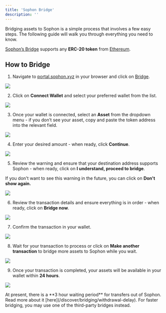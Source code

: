 ```yaml
---
title: 'Sophon Bridge'
description: ''
---
```


Bridging assets to Sophon is a simple process that involves a few easy steps. The following guide will walk you through everything you need to know.

<Tip>[Sophon’s Bridge](https://portal.sophon.xyz/bridge/) supports any **ERC-20 token** from [Ethereum](https://ethereum.org).</Tip>

## How to Bridge

1. Navigate to [portal.sophon.xyz](https://portal.sophon.xyz/) in your browser and click on [Bridge](https://portal.sophon.xyz/bridge/).

![](/images/bridging/sophon-bridge-1.webp)

2. Click on **Connect Wallet** and select your preferred wallet from the list.

![](/images/bridging/sophon-bridge-2.webp)

3. Once your wallet is connected, select an **Asset** from the dropdown menu - if you don’t see your asset, copy and paste the token address into the relevant field.

![](/images/bridging/sophon-bridge-3.webp)

4. Enter your desired amount - when ready, click **Continue**.

![](/images/bridging/sophon-bridge-4.webp)

5. Review the warning and ensure that your destination address supports Sophon - when ready, click on **I understand, proceed to bridge**.

<Tip>If you don't want to see this warning in the future, you can click on **Don't show again.**</Tip>

![](/images/bridging/sophon-bridge-5.webp)

6. Review the transaction details and ensure everything is in order - when ready, click on **Bridge now**.

![](/images/bridging/sophon-bridge-6.webp)

7. Confirm the transaction in your wallet.

![](/images/bridging/sophon-bridge-7.webp)

8. Wait for your transaction to process or click on **Make another transaction** to bridge more assets to Sophon while you wait.

![](/images/bridging/sophon-bridge-8.webp)

9. Once your transaction is completed, your assets will be available in your wallet within **24 hours**.

![](/images/bridging/sophon-bridge-9.webp)

<Warning>
At present, there is a **3 hour waiting period** for transfers out of Sophon. Read more about it [here](/discover/bridging/withdrawal-delay).
For faster bridging, you may use one of the third-party bridges instead.
</Warning>
